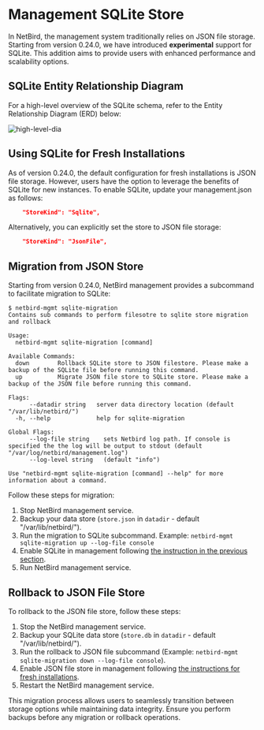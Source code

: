 # Management SQLite Store

In NetBird, the management system traditionally relies on JSON file storage.
Starting from version 0.24.0, we have introduced **experimental** support for SQLite.
This addition aims to provide users with enhanced performance and scalability options.

## SQLite Entity Relationship Diagram

For a high-level overview of the SQLite schema, refer to the Entity Relationship Diagram (ERD) below:

<p>
    <img src="/docs-static/img/selfhosted/sqlite-erd.png" alt="high-level-dia" className="imagewrapper"/>
</p>

## Using SQLite for Fresh Installations

As of version 0.24.0, the default configuration for fresh installations is JSON file storage. 
However, users have the option to leverage the benefits of SQLite for new instances. 
To enable SQLite, update your management.json as follows:

```json
    "StoreKind": "Sqlite",
```

Alternatively, you can explicitly set the store to JSON file storage:

```json
    "StoreKind": "JsonFile",
```

## Migration from JSON Store

Starting from version 0.24.0, NetBird management provides a subcommand to facilitate migration to SQLite:

```
$ netbird-mgmt sqlite-migration
Contains sub commands to perform filesotre to sqlite store migration and rollback

Usage:
  netbird-mgmt sqlite-migration [command]

Available Commands:
  down        Rollback SQLite store to JSON filestore. Please make a backup of the SQLite file before running this command.
  up          Migrate JSON file store to SQLite store. Please make a backup of the JSON file before running this command.

Flags:
      --datadir string   server data directory location (default "/var/lib/netbird/")
  -h, --help             help for sqlite-migration

Global Flags:
      --log-file string    sets Netbird log path. If console is specified the the log will be output to stdout (default "/var/log/netbird/management.log")
      --log-level string   (default "info")

Use "netbird-mgmt sqlite-migration [command] --help" for more information about a command.
```

Follow these steps for migration:

1. Stop NetBird management service.
2. Backup your data store (`store.json` in `datadir` - default "/var/lib/netbird/").
3. Run the migration to SQLite subcommand. Example: `netbird-mgmt sqlite-migration up --log-file console`
4. Enable SQLite in management following [the instruction in the previous section](#using-sq-lite-for-fresh-installations).
5. Run NetBird management service.


## Rollback to JSON File Store

To rollback to the JSON file store, follow these steps:

1. Stop the NetBird management service.
2. Backup your SQLite data store (`store.db` in `datadir` - default "/var/lib/netbird/").
3. Run the rollback to JSON file subcommand (Example: `netbird-mgmt sqlite-migration down --log-file console`).
4. Enable JSON file store in management following [the instructions for fresh installations](#using-sq-lite-for-fresh-installations).
5. Restart the NetBird management service.

This migration process allows users to seamlessly transition between storage options while maintaining data integrity. 
Ensure you perform backups before any migration or rollback operations.